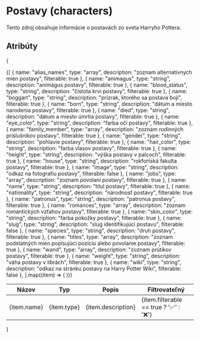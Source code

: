 # Postavy (characters)
Tento zdroj obsahuje informácie o postavách zo sveta Harryho Pottera.

## Atribúty
{
<table>
  <thead>
    <tr>
      <th>Názov</th>
      <th>Typ</th>
      <th>Popis</th>
      <th>Filtrovateľný</th>
    </tr>
  </thead>
  <tbody>
    {[
      { name: "alias_names", type: "array", description: "zoznam alternatívnych mien postavy", filterable: true },
      { name: "animagus", type: "string", description: "animágus postavy", filterable: true },
      { name: "blood_status", type: "string", description: "čistota krvi postavy", filterable: true },
      { name: "boggart", type: "string", description: "prízrak, ktorého sa postava bojí", filterable: true },
      { name: "born", type: "string", description: "dátum a miesto narodenia postavy", filterable: true },
      { name: "died", type: "string", description: "dátum a miesto úmrtia postavy", filterable: true },
      { name: "eye_color", type: "string", description: "farba očí postavy", filterable: true },
      { name: "family_member", type: "array", description: "zoznam rodinných príslušníkov postavy", filterable: true },
      { name: "gender", type: "string", description: "pohlavie postavy", filterable: true },
      { name: "hair_color", type: "string", description: "farba vlasov postavy", filterable: true },
      { name: "height", type: "string", description: "výška postavy v palcoch", filterable: true },
      { name: "house", type: "string", description: "rokfortská fakulta postavy", filterable: true },
      { name: "image", type: "string", description: "odkaz na fotografiu postavy", filterable: false },
      { name: "jobs", type: "array", description: "zoznam povolaní postavy", filterable: true },
      { name: "name", type: "string", description: "titul postavy", filterable: true },
      { name: "nationality", type: "string", description: "národnosť postavy", filterable: true },
      { name: "patronus", type: "string", description: "patronus postavy", filterable: true },
      { name: "romances", type: "array", description: "zoznam romantických vzťahov postavy", filterable: true },
      { name: "skin_color", type: "string", description: "farba pokožky postavy", filterable: true },
      { name: "slug", type: "string", description: "slug identifikujúci postavu", filterable: false },
      { name: "species", type: "string", description: "druh postavy", filterable: true },
      { name: "titles", type: "array", description: "zoznam podstatných mien popisujúci pozíciu alebo povolanie postavy", filterable: true },
      { name: "wand", type: "array", description: "zoznam prútikov postavy", filterable: true },
      { name: "weight", type: "string", description: "váha postavy v librách", filterable: true },
      { name: "wiki", type: "string", description: "odkaz na stránku postavy na Harry Potter Wiki", filterable: false },
    ].map((item) => (
      <tr key={item.name}>
        <td>{item.name}</td>
        <td>{item.type}</td>
        <td>{item.description}</td>
        <td>{item.filterable == true ? '✅' : '❌'}</td>
      </tr>
    ))}

  </tbody>
</table>
}
